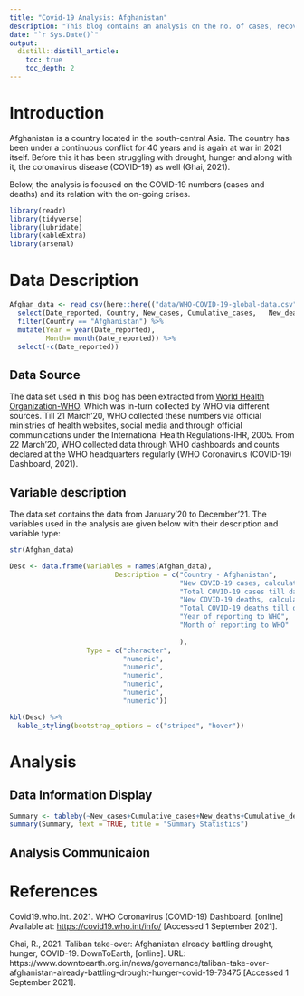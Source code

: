```yaml
---
title: "Covid-19 Analysis: Afghanistan"
description: "This blog contains an analysis on the no. of cases, recoveris and deaths in the year 2020 and 2021 for Afghanistan and a comparison of these numbers with the time before and after the on-going crises in Afghanistan."
date: "`r Sys.Date()`"
output:
  distill::distill_article:
    toc: true
    toc_depth: 2
---
```


# Introduction

Afghanistan is a country located in the south-central Asia. The country has been under a continuous conflict for 40 years and is again at war in 2021 itself. Before this it has been struggling with drought, hunger and along with it, the coronavirus disease (COVID-19) as well (Ghai, 2021).

Below, the analysis is focused on the COVID-19 numbers (cases and deaths) and its relation with the on-going crises.

```r
library(readr)
library(tidyverse)
library(lubridate)
library(kableExtra)
library(arsenal) 
```

# Data Description

```r
Afghan_data <- read_csv(here::here(("data/WHO-COVID-19-global-data.csv"))) %>% 
  select(Date_reported, Country, New_cases,	Cumulative_cases,	New_deaths,	Cumulative_deaths) %>% 
  filter(Country == "Afghanistan") %>% 
  mutate(Year = year(Date_reported),
         Month= month(Date_reported)) %>% 
  select(-c(Date_reported)) 
```

## Data Source

The data set used in this blog has been extracted from [World Health Organization-WHO](https://covid19.who.int/info/). Which was in-turn collected by WHO via different sources. Till 21 March'20, WHO collected these numbers via official ministries of health websites, social media and through official communications under the International Health Regulations-IHR, 2005. From 22 March'20, WHO collected data through WHO dashboards and counts declared at the WHO headquarters regularly (WHO Coronavirus (COVID-19) Dashboard, 2021).

## Variable description

The data set contains the data from January'20 to December'21. The variables used in the analysis are given below with their description and variable type: 

```r
str(Afghan_data)
```

```r
Desc <- data.frame(Variables = names(Afghan_data),
                          Description = c("Country - Afghanistan",
                                          "New COVID-19 cases, calculated by subtracting 'previous total cases before the date' from 'current total cases till date'",
                                          "Total COVID-19 cases till date",
                                          "New COVID-19 deaths, calculated by subtracting 'previous total deaths before the date' from 'current total deaths till date'",
                                          "Total COVID-19 deaths till date",
                                          "Year of reporting to WHO",
                                          "Month of reporting to WHO"
                                        
                                          ),
                   Type = c("character",
                            "numeric",
                            "numeric",
                            "numeric",
                            "numeric",
                            "numeric",
                            "numeric"))

kbl(Desc) %>%
  kable_styling(bootstrap_options = c("striped", "hover"))
```

# Analysis

## Data Information Display

```r
Summary <- tableby(~New_cases+Cumulative_cases+New_deaths+Cumulative_deaths, data = Afghan_data) 
summary(Summary, text = TRUE, title = "Summary Statistics")
```


## Analysis Communicaion




# References

Covid19.who.int. 2021. WHO Coronavirus (COVID-19) Dashboard. [online] Available at: <https://covid19.who.int/info/> [Accessed 1 September 2021].

Ghai, R., 2021. Taliban take-over: Afghanistan already battling drought, hunger, COVID-19. DownToEarth, [online]. URL: https://www.downtoearth.org.in/news/governance/taliban-take-over-afghanistan-already-battling-drought-hunger-covid-19-78475 [Accessed 1 September 2021].


